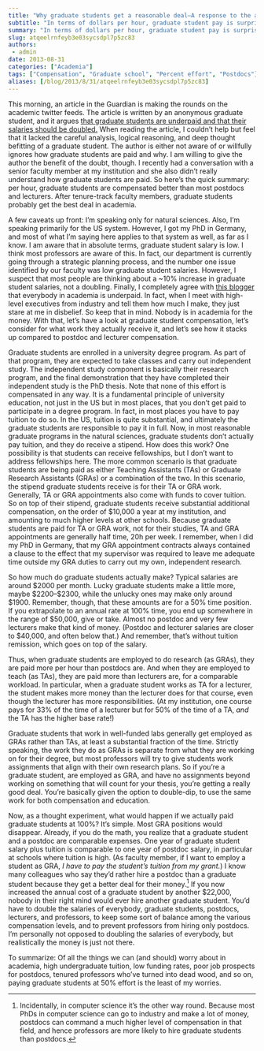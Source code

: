 ```yaml
---
title: "Why graduate students get a reasonable deal—A response to the anonymous grad student in the Guardian"
subtitle: "In terms of dollars per hour, graduate student pay is surprisingly high."
summary: "In terms of dollars per hour, graduate student pay is surprisingly high."
slug: atqeelrnfeyb3e03sycsdpl7p5zc83
authors:
 - admin
date: 2013-08-31
categories: ["Academia"]
tags: ["Compensation", "Graduate school", "Percent effort", "Postdocs"]
aliases: [/blog/2013/8/31/atqeelrnfeyb3e03sycsdpl7p5zc83]
---
```

This morning, an article in the Guardian is making the rounds on the academic twitter feeds. The article is written by an anonymous graduate student, and it argues [that graduate students are underpaid and that their salaries should be doubled.](http://www.theguardian.com/higher-education-network/2013/aug/30/what-does-phd-stand-for) When reading the article, I couldn’t help but feel that it lacked the careful analysis, logical reasoning, and deep thought befitting of a graduate student. The author is either not aware of or willfully ignores how graduate students are paid and why. I am willing to give the author the benefit of the doubt, though. I recently had a conversation with a senior faculty member at my institution and she also didn’t really understand how graduate students are paid. So here’s the quick summary: per hour, graduate students are compensated better than most postdocs and lecturers. After tenure-track faculty members, graduate students probably get the best deal in academia.

A few caveats up front: I’m speaking only for natural sciences. Also, I’m speaking primarily for the US system. However, I got my PhD in Germany, and most of what I’m saying here applies to that system as well, as far as I know. I am aware that in absolute terms, graduate student salary is low. I think most professors are aware of this. In fact, our department is currently going through a strategic planning process, and the number one issue identified by our faculty was low graduate student salaries. However, I suspect that most people are thinking about a ~10% increase in graduate student salaries, not a doubling. Finally, I completely agree with [this blogger](http://anothersb.blogspot.co.uk/2013/08/lets-pay-phd-students-more-and.html) that everybody in academia is underpaid. In fact, when I meet with high-level executives from industry and tell them how much I make, they just stare at me in disbelief. So keep that in mind. Nobody is in academia for the money. With that, let’s have a look at graduate student compensation, let’s consider for what work they actually receive it, and let’s see how it stacks up compared to postdoc and lecturer compensation.

Graduate students are enrolled in a university degree program. As part of that program, they are expected to take classes and carry out independent study. The independent study component is basically their research program, and the final demonstration that they have completed their independent study is the PhD thesis. Note that none of this effort is compensated in any way. It is a fundamental principle of university education, not just in the US but in most places, that you don’t get paid to participate in a degree program. In fact, in most places you have to pay tuition to do so. In the US, tuition is quite substantial, and ultimately the graduate students are responsible to pay it in full. Now, in most reasonable graduate programs in the natural sciences, graduate students don’t actually pay tuition, and they do receive a stipend. How does this work? One possibility is that students can receive fellowships, but I don’t want to address fellowships here. The more common scenario is that graduate students are being paid as either Teaching Assistants (TAs) or Graduate Research Assistants (GRAs) or a combination of the two. In this scenario, the stipend graduate students receive is for their TA or GRA work. Generally, TA or GRA appointments also come with funds to cover tuition. So on top of their stipend, graduate students receive substantial additional compensation, on the order of \$10,000 a year at my institution, and amounting to much higher levels at other schools. Because graduate students are paid for TA or GRA work, not for their studies, TA and GRA appointments are generally half time, 20h per week. I remember, when I did my PhD in Germany, that my GRA appointment contracts always contained a clause to the effect that my supervisor was required to leave me adequate time outside my GRA duties to carry out my own, independent research.

So how much do graduate students actually make? Typical salaries are around <span>\$</span>2000 per month. Lucky graduate students make a little more, maybe <span>\$</span>2200--<span>\$</span>2300, while the unlucky ones may make only around <span>\$</span>1900. Remember, though, that these amounts are for a 50% time position. If you extrapolate to an annual rate at 100% time, you end up somewhere in the range of <span>\$</span>50,000, give or take. Almost no postdoc and very few lecturers make that kind of money. (Postdoc and lecturer salaries are closer to \$40,000, and often below that.) And remember, that’s without tuition remission, which goes on top of the salary.

Thus, when graduate students are employed to do research (as GRAs), they are paid more per hour than postdocs are. And when they are employed to teach (as TAs), they are paid more than lecturers are, for a comparable workload. In particular, when a graduate student works as TA for a lecturer, the student makes more money than the lecturer does for that course, even though the lecturer has more responsibilities. (At my institution, one course pays for 33% of the time of a lecturer but for 50% of the time of a TA, *and* the TA has the higher base rate!)

Graduate students that work in well-funded labs generally get employed as GRAs rather than TAs, at least a substantial fraction of the time. Strictly speaking, the work they do as GRAs is separate from what they are working on for their degree, but most professors will try to give students work assignments that align with their own research plans. So if you’re a graduate student, are employed as GRA, and have no assignments beyond working on something that will count for your thesis, you’re getting a really good deal. You’re basically given the option to double-dip, to use the same work for both compensation and education. 

Now, as a thought experiment, what would happen if we actually paid graduate students at 100%? It’s simple. Most GRA positions would disappear. Already, if you do the math, you realize that a graduate student and a postdoc are comparable expenses. One year of graduate student salary plus tuition is comparable to one year of postdoc salary, in particular at schools where tuition is high. (As faculty member, if I want to employ a student as GRA, *I have to pay the student’s tuition from my grant.*) I know many colleagues who say they’d rather hire a postdoc than a graduate student because they get a better deal for their money.[^1] If you now increased the annual cost of a graduate student by another \$22,000, nobody in their right mind would ever hire another graduate student. You’d have to double the salaries of everybody, graduate students, postdocs, lecturers, and professors, to keep some sort of balance among the various compensation levels, and to prevent professors from hiring only postdocs. I’m personally not opposed to doubling the salaries of everybody, but realistically the money is just not there.

To summarize: Of all the things we can (and should) worry about in academia, high undergraduate tuition, low funding rates, poor job prospects for postdocs, tenured professors who’ve turned into dead wood, and so on, paying graduate students at 50% effort is the least of my worries. 

[^1]: Incidentally, in computer science it’s the other way round. Because most PhDs in computer science can go to industry and make a lot of money, postdocs can command a much higher level of compensation in that field, and hence professors are more likely to hire graduate students than postdocs.
